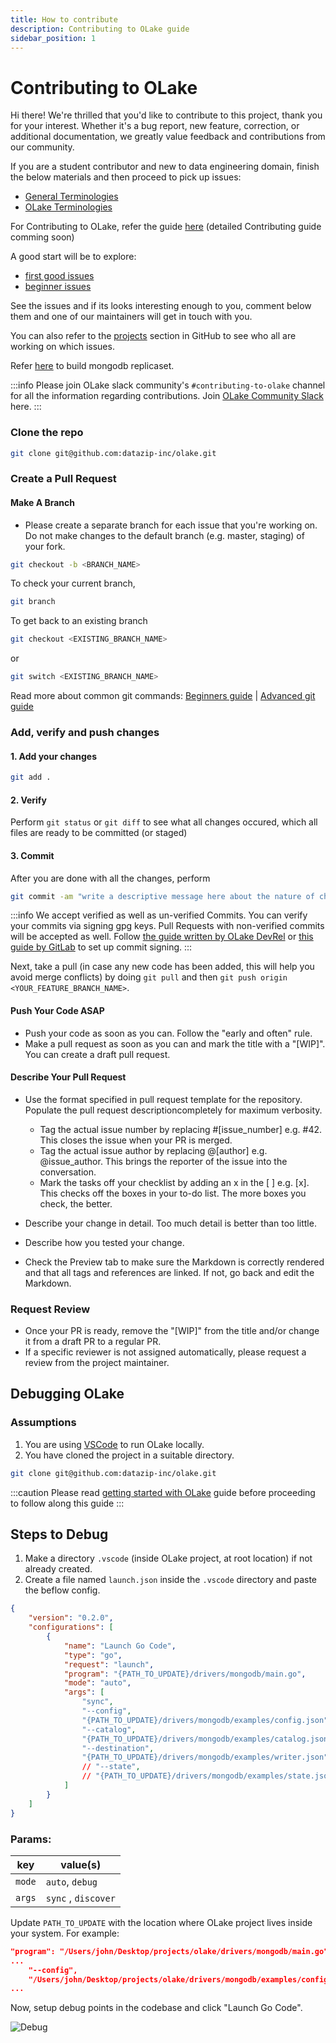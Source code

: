 ```yaml
---
title: How to contribute
description: Contributing to OLake guide
sidebar_position: 1
---
```


# Contributing to OLake
Hi there! We're thrilled that you'd like to contribute to this project, thank you for your interest. Whether it's a bug report, new feature, correction, or additional documentation, we greatly value feedback and contributions from our community.

If you are a student contributor and new to data engineering domain, finish the below materials and then proceed to pick up issues:
- [General Terminologies](../resources/terminologies)
- [OLake Terminologies](../resources/olake-terminologies)

For Contributing to OLake, refer the guide [here](https://github.com/datazip-inc/olake/blob/master/CONTRIBUTING.md) (detailed Contributing guide comming soon)

A good start will be to explore:
- [first good issues](https://github.com/datazip-inc/olake/issues?q=is%3Aissue%20state%3Aopen%20label%3A%22good%20first%20issue%22)
- [beginner issues](https://github.com/datazip-inc/olake/issues?q=is%3Aissue%20state%3Aopen%20label%3Abeginner)

See the issues and if its looks interesting enough to you, comment below them and one of our maintainers will get in touch with you.

You can also refer to the [projects](https://github.com/orgs/datazip-inc/projects/5) section in GitHub to see who all are working on which issues.

Refer [here](../connectors/mongodb/docker-compose) to build mongodb replicaset.

:::info
Please join OLake slack community's `#contributing-to-olake` channel for all the information regarding contributions. Join [OLake Community Slack](https://olake.io/slack) here. 
:::

### Clone the repo

```bash
git clone git@github.com:datazip-inc/olake.git
```

### Create a Pull Request

#### Make A Branch
- Please create a separate branch for each issue that you're working on. Do not make changes to the default branch (e.g. master, staging) of your fork.

```bash
git checkout -b <BRANCH_NAME>
```

To check your current branch,

```bash
git branch
```

To get back to an existing branch

```bash
git checkout <EXISTING_BRANCH_NAME> 
```

or

```bash
git switch <EXISTING_BRANCH_NAME> 
```

Read more about common git commands: [Beginners guide](https://blog.devgenius.io/git-bash-commands-d636bbc4282f) | [Advanced git guide](https://zriyansh.medium.com/advanced-git-commands-no-one-told-you-about-999bdde02fad)

### Add, verify and push changes
#### 1. Add your changes
```bash
git add . 
```

#### 2. Verify
Perform `git status` or `git diff` to see what all changes occured, which all files are ready to be committed (or staged)

#### 3. Commit
After you are done with all the changes, perform

```sh
git commit -am "write a descriptive message here about the nature of changes / addition of code"
```

:::info
We accept verified as well as un-verified Commits. You can verify your commits via signing gpg keys. Pull Requests with non-verified commits will be accepted as well. Follow [the guide written by OLake DevRel](https://zriyansh.medium.com/git-commit-signing-and-troubleshooting-gpg-key-issues-441b0c889707) or [this guide by GitLab](https://docs.gitlab.com/user/project/repository/signed_commits/gpg/) to set up commit signing.
:::

Next, take a pull (in case any new code has been added, this will help you avoid merge conflicts) by doing `git pull` and then `git push origin <YOUR_FEATURE_BRANCH_NAME>`.


#### Push Your Code ASAP
- Push your code as soon as you can. Follow the "early and often" rule.
- Make a pull request as soon as you can and mark the title with a "[WIP]". You can create a draft pull request.

#### Describe Your Pull Request
- Use the format specified in pull request template for the repository. Populate the pull request descriptioncompletely for maximum verbosity.
    - Tag the actual issue number by replacing #[issue_number] e.g. #42. This closes the issue when your PR is merged.
    - Tag the actual issue author by replacing @[author] e.g. @issue_author. This brings the reporter of the issue into the conversation.
    - Mark the tasks off your checklist by adding an x in the [ ] e.g. [x]. This checks off the boxes in your to-do list. The more boxes you check, the better.

- Describe your change in detail. Too much detail is better than too little.
- Describe how you tested your change.
- Check the Preview tab to make sure the Markdown is correctly rendered and that all tags and references are linked. If not, go back and edit the Markdown.

### Request Review
- Once your PR is ready, remove the "[WIP]" from the title and/or change it from a draft PR to a regular PR.
- If a specific reviewer is not assigned automatically, please request a review from the project maintainer.

## Debugging OLake 

### Assumptions
1. You are using [VSCode](https://code.visualstudio.com/download) to run OLake locally.
2. You have cloned the project in a suitable directory.

```bash
git clone git@github.com:datazip-inc/olake.git
```

:::caution
Please read [getting started with OLake](../category/getting-started) guide before proceeding to follow along this guide
:::


## Steps to Debug
1. Make a directory `.vscode` (inside OLake project, at root location) if not already created.
2. Create a file named `launch.json` inside the `.vscode` directory and paste the beflow config.


```json title=".vscode/launch.json"
{
    "version": "0.2.0",
    "configurations": [
        {
            "name": "Launch Go Code",
            "type": "go",
            "request": "launch",
            "program": "{PATH_TO_UPDATE}/drivers/mongodb/main.go",
            "mode": "auto",
            "args": [
                "sync",
                "--config",
                "{PATH_TO_UPDATE}/drivers/mongodb/examples/config.json",
                "--catalog",
                "{PATH_TO_UPDATE}/drivers/mongodb/examples/catalog.json",
                "--destination",
                "{PATH_TO_UPDATE}/drivers/mongodb/examples/writer.json",
                // "--state",
                // "{PATH_TO_UPDATE}/drivers/mongodb/examples/state.json",
            ]
        }
    ]
}
```

### Params:
| key | value(s) |
| --- | --- |
|`mode` | `auto`, `debug` |
| `args` | `sync` , `discover` |

Update `PATH_TO_UPDATE` with the location where OLake project lives inside your system. For example:

```json
"program": "/Users/john/Desktop/projects/olake/drivers/mongodb/main.go",
...
    "--config",
    "/Users/john/Desktop/projects/olake/drivers/mongodb/examples/config.json",
...          
```
Now, setup debug points in the codebase and click "Launch Go Code".

![Debug](/img/docs/getting-started/debug.webp)
